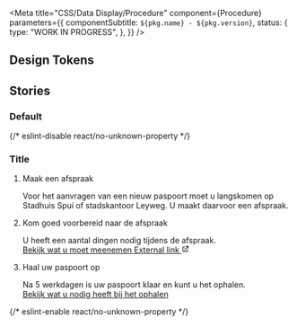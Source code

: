 
<Meta
  title="CSS/Data Display/Procedure"
  component={Procedure}
  parameters={{
    componentSubtitle: `${pkg.name} - ${pkg.version}`,
    status: {
      type: "WORK IN PROGRESS",
    },
  }}
/>

<Description markdown={readme} />

## Design Tokens

<DesignTokenDocBlock categoryName="Data Display" viewType="table" />

## Stories

### Default

<Canvas>
  {/* eslint-disable react/no-unknown-property */}
  <Story name="Default">
    <div class="denhaag-procedure-container">
      <h3 class="denhaag-procedure__heading">Title</h3>
      <ol class="denhaag-process-steps denhaag-procedure">
        <li class="denhaag-process-steps__step denhaag-process-steps__step--current">
          <div class="denhaag-process-steps__step-header">
            <div class="denhaag-step-marker denhaag-step-marker--current"></div>
            <p class="denhaag-process-steps__step-heading utrecht-heading-4">Maak een afspraak</p>
          </div>
          <div class="denhaag-process-steps__step-body">
            <div class="denhaag-step-marker__connector denhaag-step-marker__connector--current denhaag-step-marker__connector--main-to-nested"></div>
            <div class="denhaag-process-steps__step-meta">
              <p class="utrecht-paragraph">
                Voor het aanvragen van een nieuw paspoort moet u langskomen op Stadhuis Spui of stadskantoor Leyweg. U
                maakt daarvoor een afspraak.
              </p>
            </div>
          </div>
        </li>
        <li class="denhaag-process-steps__step denhaag-process-steps__step--current">
          <div class="denhaag-process-steps__step-header">
            <div class="denhaag-step-marker denhaag-step-marker--current"></div>
            <p class="denhaag-process-steps__step-heading utrecht-heading-4">Kom goed voorbereid naar de afspraak</p>
          </div>
          <div class="denhaag-process-steps__step-body">
            <div class="denhaag-step-marker__connector denhaag-step-marker__connector--current denhaag-step-marker__connector--main-to-nested"></div>
            <div class="denhaag-process-steps__step-meta">
              <p class="utrecht-paragraph">
                U heeft een aantal dingen nodig tijdens de afspraak.
                <br />
                <a
                  href="https://denhaag.nl"
                  class="denhaag-link denhaag-link--with-icon denhaag-link--with-icon-end denhaag-link--external"
                  rel="noreferrer noopener nofollow"
                >
                  <span class="denhaag-link__label">Bekijk wat u moet meenemen</span>
                  <span class="denhaag-link__sr-only">External link</span>
                  <span class="denhaag-link__icon">
                    <svg
                      width="1em"
                      height="1em"
                      viewBox="0 0 24 24"
                      fill="none"
                      xmlns="http://www.w3.org/2000/svg"
                      class="denhaag-icon"
                      focusable="false"
                      aria-hidden="true"
                      shape-rendering="auto"
                    >
                      <path
                        d="M14 5C13.4477 5 13 4.55228 13 4C13 3.44772 13.4477 3 14 3H20C20.2652 3 20.5196 3.10536 20.7071 3.29289C20.8946 3.48043 21 3.73478 21 4L21 10C21 10.5523 20.5523 11 20 11C19.4477 11 19 10.5523 19 10L19 6.41422L9.70711 15.7071C9.31658 16.0976 8.68342 16.0976 8.29289 15.7071C7.90237 15.3166 7.90237 14.6834 8.29289 14.2929L17.5858 5H14ZM3 7C3 5.89543 3.89543 5 5 5H10C10.5523 5 11 5.44772 11 6C11 6.55228 10.5523 7 10 7H5V19H17V14C17 13.4477 17.4477 13 18 13C18.5523 13 19 13.4477 19 14V19C19 20.1046 18.1046 21 17 21H5C3.89543 21 3 20.1046 3 19V7Z"
                        fill="currentColor"
                      ></path>
                    </svg>
                  </span>
                </a>
              </p>
            </div>
          </div>
        </li>
        <li class="denhaag-process-steps__step denhaag-process-steps__step--current">
          <div class="denhaag-process-steps__step-header">
            <div class="denhaag-step-marker denhaag-step-marker--current"></div>
            <p class="denhaag-process-steps__step-heading utrecht-heading-4">Haal uw paspoort op</p>
          </div>
          <div class="denhaag-process-steps__step-body">
            <div class="denhaag-step-marker__connector denhaag-step-marker__connector--current denhaag-step-marker__connector--main-to-nested"></div>
            <div class="denhaag-process-steps__step-meta">
              <p class="utrecht-paragraph">
                Na 5 werkdagen is uw paspoort klaar en kunt u het ophalen.
                <br />
                <a href="#example-link" class="denhaag-link">
                  <span class="denhaag-link__label">Bekijk wat u nodig heeft bij het ophalen</span>
                </a>
              </p>
            </div>
          </div>
        </li>
      </ol>
    </div>
  </Story>
  {/* eslint-enable react/no-unknown-property */}
</Canvas>
